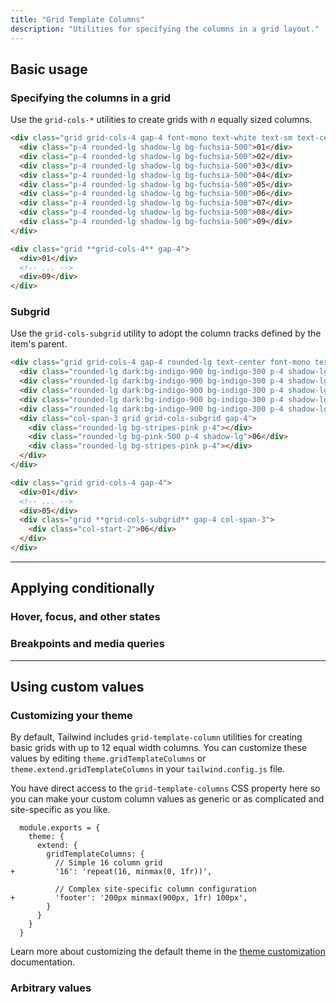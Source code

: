 ---
title: "Grid Template Columns"
description: "Utilities for specifying the columns in a grid layout."
---



## Basic usage

### Specifying the columns in a grid

Use the `grid-cols-*` utilities to create grids with _n_ equally sized columns.

```html {{ example: true }}
<div class="grid grid-cols-4 gap-4 font-mono text-white text-sm text-center font-bold leading-6 bg-stripes-fuchsia rounded-lg">
  <div class="p-4 rounded-lg shadow-lg bg-fuchsia-500">01</div>
  <div class="p-4 rounded-lg shadow-lg bg-fuchsia-500">02</div>
  <div class="p-4 rounded-lg shadow-lg bg-fuchsia-500">03</div>
  <div class="p-4 rounded-lg shadow-lg bg-fuchsia-500">04</div>
  <div class="p-4 rounded-lg shadow-lg bg-fuchsia-500">05</div>
  <div class="p-4 rounded-lg shadow-lg bg-fuchsia-500">06</div>
  <div class="p-4 rounded-lg shadow-lg bg-fuchsia-500">07</div>
  <div class="p-4 rounded-lg shadow-lg bg-fuchsia-500">08</div>
  <div class="p-4 rounded-lg shadow-lg bg-fuchsia-500">09</div>
</div>
```

```html
<div class="grid **grid-cols-4** gap-4">
  <div>01</div>
  <!-- ... -->
  <div>09</div>
</div>
```

### Subgrid

Use the `grid-cols-subgrid` utility to adopt the column tracks defined by the item's parent.

```html {{ example: true }}
<div class="grid grid-cols-4 gap-4 rounded-lg text-center font-mono text-sm font-bold leading-6 text-white">
  <div class="rounded-lg dark:bg-indigo-900 bg-indigo-300 p-4 shadow-lg">01</div>
  <div class="rounded-lg dark:bg-indigo-900 bg-indigo-300 p-4 shadow-lg">02</div>
  <div class="rounded-lg dark:bg-indigo-900 bg-indigo-300 p-4 shadow-lg">03</div>
  <div class="rounded-lg dark:bg-indigo-900 bg-indigo-300 p-4 shadow-lg">04</div>
  <div class="rounded-lg dark:bg-indigo-900 bg-indigo-300 p-4 shadow-lg">05</div>
  <div class="col-span-3 grid grid-cols-subgrid gap-4">
    <div class="rounded-lg bg-stripes-pink p-4"></div>
    <div class="rounded-lg bg-pink-500 p-4 shadow-lg">06</div>
    <div class="rounded-lg bg-stripes-pink p-4"></div>
  </div>
</div>
```

```html
<div class="grid grid-cols-4 gap-4">
  <div>01</div>
  <!-- ... -->
  <div>05</div>
  <div class="grid **grid-cols-subgrid** gap-4 col-span-3">
    <div class="col-start-2">06</div>
  </div>
</div>
```

---

## <Heading ignore>Applying conditionally</Heading>

### <Heading ignore>Hover, focus, and other states</Heading>

<HoverFocusAndOtherStates defaultClass="grid grid-cols-1" featuredClass="grid-cols-6" />

### <Heading ignore>Breakpoints and media queries</Heading>

<BreakpointsAndMediaQueries defaultClass="grid grid-cols-1" featuredClass="grid-cols-6" />

---

## Using custom values

### Customizing your theme

By default, Tailwind includes `grid-template-column` utilities for creating basic grids with up to 12 equal width columns. You can customize these values by editing `theme.gridTemplateColumns` or `theme.extend.gridTemplateColumns` in your `tailwind.config.js` file.

You have direct access to the `grid-template-columns` CSS property here so you can make your custom column values as generic or as complicated and site-specific as you like.

```diff-js {{ filename: 'tailwind.config.js' }}
  module.exports = {
    theme: {
      extend: {
        gridTemplateColumns: {
          // Simple 16 column grid
+         '16': 'repeat(16, minmax(0, 1fr))',

          // Complex site-specific column configuration
+         'footer': '200px minmax(900px, 1fr) 100px',
        }
      }
    }
  }
```

Learn more about customizing the default theme in the [theme customization](/docs/theme#customizing-the-default-theme) documentation.

### Arbitrary values

<ArbitraryValues property="grid-template-columns" defaultClass="grid" featuredClass="grid-cols-[200px_minmax(900px,_1fr)_100px]" />
